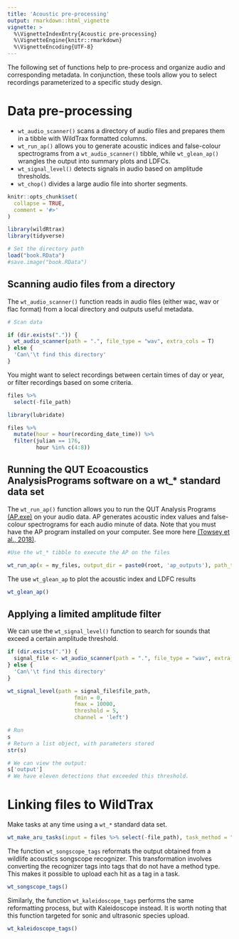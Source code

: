 ```yaml
---
title: 'Acoustic pre-processing'
output: rmarkdown::html_vignette
vignette: >
  %\VignetteIndexEntry{Acoustic pre-processing}
  %\VignetteEngine{knitr::rmarkdown}
  %\VignetteEncoding{UTF-8}
---
```


The following set of functions help to pre-process and organize audio and corresponding metadata. In conjunction, these tools allow you to select recordings parameterized to a specific study design.

# Data pre-processing

- \code`wt_audio_scanner()` scans a directory of audio files and prepares them in a tibble with WildTrax formatted columns. 
- \code`wt_run_ap()` allows you to generate acoustic indices and false-colour spectrograms from a \code`wt_audio_scanner()` tibble, while \code`wt_glean_ap()` wrangles the output into summary plots and LDFCs. 
- \code`wt_signal_level()` detects signals in audio based on amplitude thresholds. 
- \code`wt_chop()` divides a large audio file into shorter segments.

```r
knitr::opts_chunk$set(
  collapse = TRUE,
  comment = '#>'
)

library(wildRtrax)
library(tidyverse)

# Set the directory path
load("book.RData")
#save.image("book.RData")

```

## Scanning audio files from a directory

The `wt_audio_scanner()` function reads in audio files (either wac, wav or flac format) from a local directory and outputs useful metadata.

```r
# Scan data

if (dir.exists(".")) {
  wt_audio_scanner(path = ".", file_type = "wav", extra_cols = T)
} else {
  'Can\'\t find this directory'
}

```

You might want to select recordings between certain times of day or year, or filter recordings based on some criteria.

```r
files %>%
  select(-file_path)

```

```r
library(lubridate)

files %>%
  mutate(hour = hour(recording_date_time)) %>%
  filter(julian == 176, 
         hour %in% c(4:8))

```

## Running the QUT Ecoacoustics AnalysisPrograms software on a wt_* standard data set

The `wt_run_ap()` function allows you to run the QUT Analysis Programs [(AP.exe)](https://ap.qut.ecoacoustics.info/) on your audio data. AP generates acoustic index values and false-colour spectrograms for each audio minute of data. Note that you must have the AP program installed on your computer. See more here [(Towsey et al., 2018)](https://researchoutput.csu.edu.au/ws/portalfiles/portal/28556441/28544328_Published_article.pdf). 

```r
#Use the wt_* tibble to execute the AP on the files

wt_run_ap(x = my_files, output_dir = paste0(root, 'ap_outputs'), path_to_ap = '/where/you/store/AP')

```

The use `wt_glean_ap` to plot the acoustic index and LDFC results

```r

wt_glean_ap()

```

## Applying a limited amplitude filter

We can use the `wt_signal_level()` function to search for sounds that exceed a certain amplitude threshold. 

```r
if (dir.exists(".")) {
  signal_file <- wt_audio_scanner(path = ".", file_type = "wav", extra_cols = T)
} else {
  'Can\'\t find this directory'
}

wt_signal_level(path = signal_file$file_path, 
                     fmin = 0, 
                     fmax = 10000, 
                     threshold = 5, 
                     channel = 'left')

```

```r
# Run
s
# Return a list object, with parameters stored
str(s)

# We can view the output:
s['output']
# We have eleven detections that exceeded this threshold.

```

# Linking files to WildTrax

Make tasks at any time using a `wt_*` standard data set.

```r
wt_make_aru_tasks(input = files %>% select(-file_path), task_method = "1SPT", task_length = 180)
```

The function `wt_songscope_tags` reformats the output obtained from a wildlife acoustics songscope recognizer. This transformation involves converting the recognizer tags into tags that do not have a method type. This makes it possible to upload each hit as a tag in a task.

```r
wt_songscope_tags()
```

Similarly, the function `wt_kaleidoscope_tags` performs the same reformatting process, but with Kaleidoscope instead. It is worth noting that this function targeted for sonic and ultrasonic species upload.

```r
wt_kaleidoscope_tags()

```

